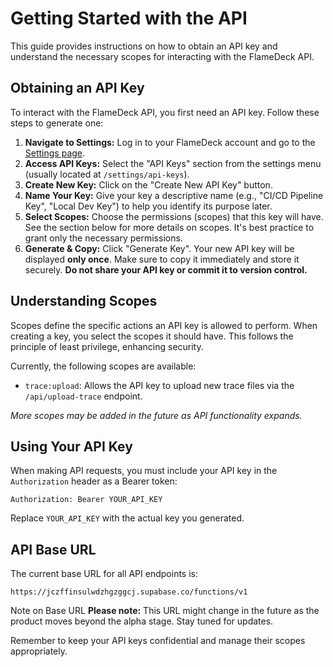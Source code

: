 
# Getting Started with the API

This guide provides instructions on how to obtain an API key and understand the necessary scopes for interacting with the FlameDeck API.

## Obtaining an API Key

To interact with the FlameDeck API, you first need an API key. Follow these steps to generate one:

1.  **Navigate to Settings:** Log in to your FlameDeck account and go to the [Settings page](/settings).
2.  **Access API Keys:** Select the "API Keys" section from the settings menu (usually located at `/settings/api-keys`).
3.  **Create New Key:** Click on the "Create New API Key" button.
4.  **Name Your Key:** Give your key a descriptive name (e.g., "CI/CD Pipeline Key", "Local Dev Key") to help you identify its purpose later.
5.  **Select Scopes:** Choose the permissions (scopes) that this key will have. See the section below for more details on scopes. It's best practice to grant only the necessary permissions.
6.  **Generate & Copy:** Click "Generate Key". Your new API key will be displayed **only once**. Make sure to copy it immediately and store it securely. **Do not share your API key or commit it to version control.**

## Understanding Scopes

Scopes define the specific actions an API key is allowed to perform. When creating a key, you select the scopes it should have. This follows the principle of least privilege, enhancing security.

Currently, the following scopes are available:

-   `trace:upload`: Allows the API key to upload new trace files via the `/api/upload-trace` endpoint.

*More scopes may be added in the future as API functionality expands.*

## Using Your API Key

When making API requests, you must include your API key in the `Authorization` header as a Bearer token:

```
Authorization: Bearer YOUR_API_KEY
```

Replace `YOUR_API_KEY` with the actual key you generated.

## API Base URL

The current base URL for all API endpoints is:

```
https://jczffinsulwdzhgzggcj.supabase.co/functions/v1
```

<Alert variant="warning" className="mt-4">
  <AlertTriangle className="h-4 w-4" />
  <AlertTitle>Note on Base URL</AlertTitle>
  <AlertDescription className="ml-3">
    <b>Please note:</b> This URL might change in the future as the product moves beyond the alpha stage. Stay tuned for updates.
  </AlertDescription>
</Alert>

Remember to keep your API keys confidential and manage their scopes appropriately. 

<DocsPager title="API Trace Upload" href="/docs/api" /> 
